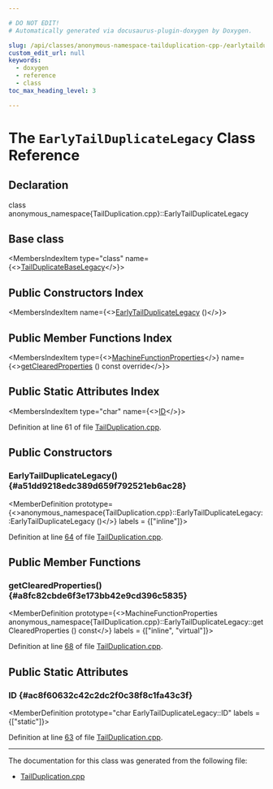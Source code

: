 ```yaml
---

# DO NOT EDIT!
# Automatically generated via docusaurus-plugin-doxygen by Doxygen.

slug: /api/classes/anonymous-namespace-tailduplication-cpp-/earlytailduplicatelegacy
custom_edit_url: null
keywords:
  - doxygen
  - reference
  - class
toc_max_heading_level: 3

---
```





# The `EarlyTailDuplicateLegacy` Class Reference

<DoxygenPage pluginConfig={pluginConfig}>



## Declaration

<CodeBlock>class anonymous_namespace{TailDuplication.cpp}::EarlyTailDuplicateLegacy</CodeBlock>

## Base class

<MembersIndex>

<MembersIndexItem
  type="class"
  name={<><a href="/docs/api/classes/anonymous-namespace-tailduplication-cpp-/tailduplicatebaselegacy">TailDuplicateBaseLegacy</a></>}>
</MembersIndexItem>

</MembersIndex>

## Public Constructors Index

<MembersIndex>

<MembersIndexItem
  name={<><a href="#a51dd9218edc389d659f792521eb6ac28">EarlyTailDuplicateLegacy</a> ()</>}>
</MembersIndexItem>

</MembersIndex>

## Public Member Functions Index

<MembersIndex>

<MembersIndexItem
  type={<><a href="/docs/api/classes/llvm/machinefunctionproperties">MachineFunctionProperties</a></>}
  name={<><a href="#a8fc82cbde6f3e173bb42e9cd396c5835">getClearedProperties</a> () const override</>}>
</MembersIndexItem>

</MembersIndex>

## Public Static Attributes Index

<MembersIndex>

<MembersIndexItem
  type="char"
  name={<><a href="#ac8f60632c42c2dc2f0c38f8c1fa43c3f">ID</a></>}>
</MembersIndexItem>

</MembersIndex>


Definition at line 61 of file <a href="/docs/api/files/lib/lib/codegen/tailduplication-cpp">TailDuplication.cpp</a>.

<SectionDefinition>

## Public Constructors

### EarlyTailDuplicateLegacy() {#a51dd9218edc389d659f792521eb6ac28}

<MemberDefinition
  prototype={<>anonymous&#95;namespace&#123;TailDuplication.cpp&#125;::EarlyTailDuplicateLegacy::EarlyTailDuplicateLegacy ()</>}
  labels = {["inline"]}>

Definition at line <a href="/docs/api/files/lib/lib/codegen/tailduplication-cpp/#l00064">64</a> of file <a href="/docs/api/files/lib/lib/codegen/tailduplication-cpp">TailDuplication.cpp</a>.
</MemberDefinition>

</SectionDefinition>

<SectionDefinition>

## Public Member Functions

### getClearedProperties() {#a8fc82cbde6f3e173bb42e9cd396c5835}

<MemberDefinition
  prototype={<>MachineFunctionProperties anonymous&#95;namespace&#123;TailDuplication.cpp&#125;::EarlyTailDuplicateLegacy::getClearedProperties () const</>}
  labels = {["inline", "virtual"]}>

Definition at line <a href="/docs/api/files/lib/lib/codegen/tailduplication-cpp/#l00068">68</a> of file <a href="/docs/api/files/lib/lib/codegen/tailduplication-cpp">TailDuplication.cpp</a>.
</MemberDefinition>

</SectionDefinition>

<SectionDefinition>

## Public Static Attributes

### ID {#ac8f60632c42c2dc2f0c38f8c1fa43c3f}

<MemberDefinition
  prototype="char EarlyTailDuplicateLegacy::ID"
  labels = {["static"]}>

Definition at line <a href="/docs/api/files/lib/lib/codegen/tailduplication-cpp/#l00063">63</a> of file <a href="/docs/api/files/lib/lib/codegen/tailduplication-cpp">TailDuplication.cpp</a>.
</MemberDefinition>

</SectionDefinition>

<hr/>

The documentation for this class was generated from the following file:

<ul>
<li><a href="/docs/api/files/lib/lib/codegen/tailduplication-cpp">TailDuplication.cpp</a></li>
</ul>

</DoxygenPage>
